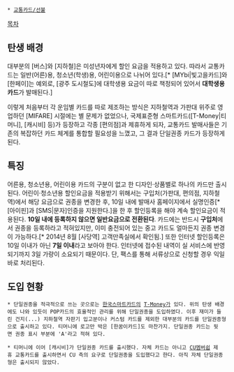  * [[교통카드/선불]]
[[목차]]
== 탄생 배경 ==
대부분의 [버스]와 [지하철]은 미성년자에게 할인 요금을 적용하고 있다. 따라서 교통카드는 일반(어른)용, 청소년(학생)용, 어린이용으로 나뉘어 있다.[* [MYbi|빛고을카드]와 [한페이]는 예외로, [광주 도시철도]에 대학생용 요금이 따로 책정되어 있어서 '''대학생용 카드'''가 발매된다.]

이렇게 처음부터 각 운임별 카드를 따로 제조하는 방식은 지하철역과 가판대 위주로 영업하던 [MIFARE] 시절에는 별 문제가 없었으나, 국제표준형 스마트카드([T-Money|티머니], [캐시비] 등)가 등장하고 각종 [편의점]과 제휴하게 되자, 교통카드 발매사들은 기존의 복잡하던 카드 체계를 통합할 필요성을 느꼈고, 그 결과 단일권종 카드가 등장하게 된다.

== 특징 ==
어른용, 청소년용, 어린이용 카드의 구분이 없고 한 디자인·상품별로 하나의 카드만 출시된다. 어린이·청소년용 할인요금을 적용받기 위해서는 구입처(가판대, 편의점, 지하철역)에서 해당 요금으로 권종을 변경한 후, 10일 내에 발매사 홈페이지에서 실명인증[* [아이핀]과 [SMS|문자]인증을 지원한다.]을 한 후 할인등록을 해야 계속 할인요금이 적용된다. '''10일 내에 등록하지 않으면 일반요금으로 전환된다'''. 카드에는 반드시 '''구입처'''에서 권종을 등록하라고 적혀있지만, 이미 충전되어 있는 중고 카드도 얼마든지 권종 변경이 가능하다.[* 2014년 8월 [사당역] 고객만족실에서 확인됨.] 또한 인터넷 할인등록은 10일 이내가 아닌 '''7일 이내'''라고 보아야 한다. 인터넷에 접수된 내역이 실 서비스에 반영되기까지 3일 가량이 소요되기 때문이다. 단, 팩스를 통해 서류상으로 신청할 경우 익일 바로 처리된다.

== 도입 현황 ==
 * 단일권종을 적극적으로 쓰는 곳으로는 [[한국스마트카드]]의 [[T-Money]]가 있다. 위의 탄생 배경에도 나와 있듯이 POP카드의 효율적인 관리를 위해 단일권종을 도입하였다. 이후 재미가 들린 건지(...) 지하철역 자판기 입고분이나 커스텀 카드를 제외한 대부분의 카드를 단일권종형으로 출시하고 있다. 티머니에 로고만 박은 [한꿈이카드]도 마찬가지. 단일권종 카드는 뒷면 권종 표시 부분에 'A'라고 적혀 있다. 

 * 티머니에 이어 [캐시비]가 단일권종 카드를 출시했다. 자체 카드는 아니고 [[CU]]멤버쉽 제휴 교통카드를 출시하면서 CU 측의 요구로 단일권종을 도입했다고 한다. 아직 자체 단일권종형은 출시되지 않았다.
